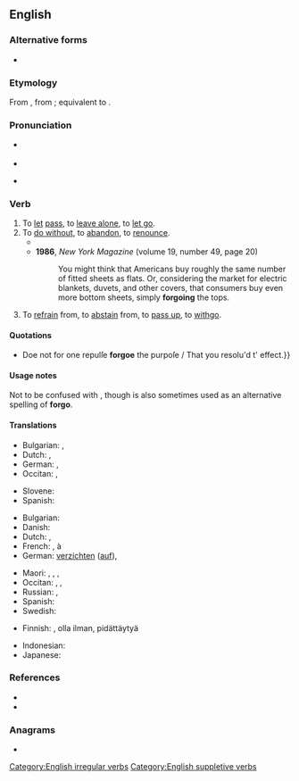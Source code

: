 {{also|forgó}}
==English==

===Alternative forms===
* {{alter|en|forego||proscribed}}

===Etymology===
From {{inh|en|enm|forgon|t=to go by, pass up}}, from {{inh|en|ang|forgān|t=to go away, forgo}}; equivalent to {{pre|en|for|go}}.

===Pronunciation===
* {{a|UK}} {{IPA|en|/fɔːˈɡəʊ/}}
* {{audio|en|LL-Q1860 (eng)-Vealhurl-forgo.wav|Audio (RP)}}
* {{a|GA}} {{IPA|en|/fɔɹˈɡoʊ/}}

===Verb===
{{en-verb|forgoes|forgoing|forwent|forgone}} {{tlb|en|transitive}}

# To [[let]] [[pass]], to [[leave alone]], to [[let go]].
# To [[do without]], to [[abandon]], to [[renounce]].
#* {{quote-journal|en|year=1960|month=February|title=Talking of Trains|journal=Trains Illustrated|page=67|text=Mr. Hoyle, who does not believe many multiple-unit diesel services on secondary routes will resist for ever the road transport challenge, would '''forgo''' passenger traffic altogether on a little-used route in order to improve the quality of the freight working and reduce its costs by equating the average speed of all trains on the line concerned.}}
#* '''1986''', ''New York Magazine'' (volume 19, number 49, page 20)
#*: You might think that Americans buy roughly the same number of fitted sheets as flats. Or, considering the market for electric blankets, duvets, and other covers, that consumers buy even more bottom sheets, simply '''forgoing''' the tops.
# To [[refrain]] from, to [[abstain]] from, to [[pass up]], to [[withgo]].
#: {{ux|en|I wouldn't '''forgo''' something, unless I'm convinced that it's detrimental in some way or another.}}

====Quotations====
* {{RQ:Shakespeare Tempest|III|iii|page=13|passage={{...}}Doe not for one repulſe '''forgoe''' the purpoſe / That you resolu'd t' effect.}}

====Usage notes====
Not to be confused with {{m|en|forego||go before}}, though {{m|en|forego||do without}} is also sometimes used as an alternative spelling of '''forgo'''.

====Translations====
{{trans-top|to let pass}}
* Bulgarian: {{t|bg|отказвам се|sc=Cyrl}}, {{t+|bg|изоставям|sc=Cyrl}}
* Dutch: {{t|nl|laten voorbijgaan}}, {{t+|nl|passen}}
* German: {{t+|de|auslassen}}, {{t+|de|unterlassen}}
* Occitan: {{t+|oc|renonciar}}, {{t+|oc|daissar}}
{{trans-mid}}
* Slovene: {{t|sl|odpovedati se čemu}}
* Spanish: {{t|es|pasar por alto}}
{{trans-bottom}}

{{trans-top|to do without}}
* Bulgarian: {{t|bg|минавам без|sc=Cyrl}}
* Danish: {{t|da|undvære}}
* Dutch: {{t|nl|het zonder doen}}, {{t|nl|zich onthouden van}}
* French: {{t+|fr|se passer de}}, {{t+|fr|renoncer}} à
* German: [[verzichten]] ([[auf]]), {{t+|de|entsagen}}
{{trans-mid}}
* Maori: {{t|mi|whakamahue}}, {{t|mi|whakakore}}, {{t|mi|whakarere}}, {{t|mi|waiho}}
* Occitan: {{t+|oc|abandonar}}, {{t|oc|deissar}}, {{t+|oc|renonciar}}
* Russian: {{t+|ru|отка́зываться}}, {{t+|ru|возде́рживаться}}
* Spanish: {{t|es|dejar de lado}}
* Swedish: {{t|sv|avstå från}}
{{trans-bottom}}

{{checktrans-top}}
* Finnish: {{t-check|fi|luopua}}, olla ilman, pidättäytyä
{{trans-mid}}
* Indonesian: {{t-check|id|[[pasrah|memasrahkan]]}}
* Japanese: {{t+|ja|諦める|tr=[[あきらめる]], akirameru}}
{{trans-bottom}}

===References===
* {{R:Century 1911}}
* {{R:Webster 1913}}

===Anagrams===
* {{anagrams|en|a=fgoor|go for}}

[[Category:English irregular verbs]]
[[Category:English suppletive verbs]]